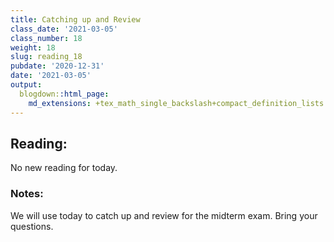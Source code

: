 ```yaml
---
title: Catching up and Review
class_date: '2021-03-05'
class_number: 18
weight: 18
slug: reading_18
pubdate: '2020-12-31'
date: '2021-03-05'
output:
  blogdown::html_page:
    md_extensions: +tex_math_single_backslash+compact_definition_lists
---
```

## Reading:

No new reading for today.

### Notes:

We will use today to catch up and review for the midterm exam. Bring your questions.
